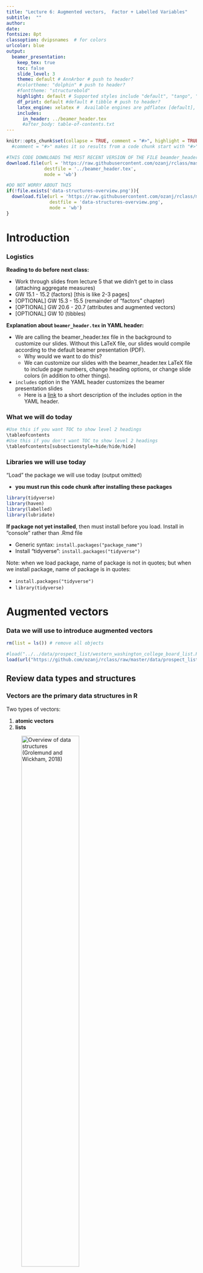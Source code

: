```yaml
---
title: "Lecture 6: Augmented vectors,  Factor + Labelled Variables"
subtitle:  ""
author: 
date: 
fontsize: 8pt
classoption: dvipsnames  # for colors
urlcolor: blue
output:
  beamer_presentation:
    keep_tex: true
    toc: false
    slide_level: 3
    theme: default # AnnArbor # push to header?
    #colortheme: "dolphin" # push to header?
    #fonttheme: "structurebold"
    highlight: default # Supported styles include "default", "tango", "pygments", "kate", "monochrome", "espresso", "zenburn", and "haddock" (specify null to prevent syntax highlighting); push to header
    df_print: default #default # tibble # push to header?    
    latex_engine: xelatex #  Available engines are pdflatex [default], xelatex, and lualatex; The main reasons you may want to use xelatex or lualatex are: (1) They support Unicode better; (2) It is easier to make use of system fonts.
    includes:
      in_header: ../beamer_header.tex
      #after_body: table-of-contents.txt 
---
```


```r
knitr::opts_chunk$set(collapse = TRUE, comment = "#>", highlight = TRUE)
  #comment = "#>" makes it so results from a code chunk start with "#>"; default is "##"
```

```r
#THIS CODE DOWNLOADS THE MOST RECENT VERSION OF THE FILE beamder_header.tex AND SAVES IT TO THE DIRECTORY ONE LEVEL UP FROM THIS .RMD LECTURE FILE
download.file(url = 'https://raw.githubusercontent.com/ozanj/rclass/master/lectures/beamer_header.tex', 
              destfile = '../beamer_header.tex',
              mode = 'wb')
```

```r
#DO NOT WORRY ABOUT THIS
if(!file.exists('data-structures-overview.png')){
  download.file(url = 'https://raw.githubusercontent.com/ozanj/rclass/master/lectures/lecture5/data-structures-overview.png', 
                destfile = 'data-structures-overview.png',
                mode = 'wb')
}
```

# Introduction


### Logistics

__Reading to do before next class:__

- Work through slides from lecture 5 that we didn't get to in class (attaching aggregate measures)
- GW 15.1 - 15.2 (factors) [this is like 2-3 pages]
- [OPTIONAL] GW 15.3 - 15.5 (remainder of "factors" chapter)
- [OPTIONAL] GW 20.6 - 20.7 (attributes and augmented vectors)
- [OPTIONAL] GW 10 (tibbles)

__Explanation about `beamer_header.tex` in YAML header:__

- We are calling the beamer_header.tex file in the background to customize our slides. Without this LaTeX file, our slides would compile according to the default beamer presentation (PDF).  
    - Why would we want to do this?  
    - We can customize our slides with the beamer_header.tex LaTeX file to include page numbers, change heading options, or change slide colors (in addition to other things). 
- `includes` option in the YAML header customizes the beamer presentation slides  
    - Here is a [link](https://bookdown.org/yihui/rmarkdown/pdf-document.html#latex-options) to a short description of the includes option in the YAML header.  



### What we will do today

\tableofcontents

```r
#Use this if you want TOC to show level 2 headings
\tableofcontents
#Use this if you don't want TOC to show level 2 headings
\tableofcontents[subsectionstyle=hide/hide/hide]
```

### Libraries we will use today

"Load" the package we will use today (output omitted)

- __you must run this code chunk after installing these packages__
```r
library(tidyverse)
library(haven)
library(labelled)
library(lubridate)
```
__If package not yet installed__, then must install before you load. Install in "console" rather than .Rmd file

- Generic syntax: `install.packages("package_name")`
- Install "tidyverse": `install.packages("tidyverse")`

Note: when we load package, name of package is not in quotes; but when we install package, name of package is in quotes:

- `install.packages("tidyverse")`
- `library(tidyverse)`

# Augmented vectors

### Data we will use to introduce augmented vectors

```r
rm(list = ls()) # remove all objects

#load("../../data/prospect_list/western_washington_college_board_list.RData")
load(url("https://github.com/ozanj/rclass/raw/master/data/prospect_list/wwlist_merged.RData"))

```

## Review data types and structures

### __Vectors__ are the primary data structures in R

\medskip

Two types of vectors:

1. __atomic vectors__
1. __lists__

\medskip

![Overview of data structures (Grolemund and Wickham, 2018)](data-structures-overview.png){width=60%}

### Review data structures: atomic vectors


\medskip An __atomic vector__ is a collection of values

- each value in an atomic vector is an __element__
- all elements within vector must have same __data type__

```r
(a <- c(1,2,3)) # parentheses () assign and print object in one step
length(a)
typeof(a)
str(a)
```

Can assign __names__ to vector elements, creating a __named atomic vector__

```r
(b <- c(v1=1,v2=2,v3=3))
length(b)
typeof(b)
str(b)
```

### Review data structures: lists

\medskip

- Like atomic vectors, __lists__ are objects that contain __elements__
- However, __data type__ can differ across elements within a list
    - an element of a list can be another list


```r
list_a <- list(1,2,"apple")
typeof(list_a)
length(list_a)
str(list_a)

list_b <- list(1, c("apple", "orange"), list(1, 2))
length(list_b)
str(list_b)
```

### Review data structures: lists

Like atomic vectors, elements within a list can be named, thereby creating a __named list__

```r
# not named
str(list_b) 

# named
list_c <- list(v1=1, v2=c("apple", "orange"), v3=list(1, 2, 3))
str(list_c) 
```

### Review data structures: a data frame is a list

A __data frame__ is a list with the following characteristics:

- All the elements must be __vectors__ with the same __length__
- Data frames are __augmented lists__ because they have additional __attributes__ [described later]

```r
#a regular list
list_d <- list(col_a = c(1,2,3), col_b = c(4,5,6), col_c = c(7,8,9))
typeof(list_d)
str(list_d)

#a data frame
df_a <- data.frame(col_a = c(1,2,3), col_b = c(4,5,6), col_c = c(7,8,9))
typeof(df_a)
str(df_a)
```
## Attributes and augmented vectors

### Atomic vectors versus augmented vectors

__Atomic vectors__ [our focus so far]

- I think of atomic vectors as "just the data"
- Atomic vectors are the building blocks for augmented vectors

__Augmented vectors__

- __Augmented vectors__ are atomic vectors with additional __attributes__ attached

__Attributes__

- __Attributes__ are additional "metadata" that can be attached to any object (e.g., vector or list)
- Examples of some important attributes in R:
    - __Names__: name the elements of a vector (e.g., variable names)
    - __value labels__: character labels (e.g., "Charter School") attached to numeric values
    - __Object class__: How object should be treated by object oriented programming language [discussed below]

__Main takaway__:

- Augmented vectors are atomic vectors (just the data) with additional attributes attached

### Attributes in vectors

Identify attributes in any object using the `attributes()` function

```r
#vector with no attributes
vector1 <- c(1,2,3,4)
vector1
attributes(vector1)

#vector with name attributes
vector2 <- c(a = 1, b= 2, c= 3, d = 4)
vector2
attributes(vector2)
```


### Attributes in lists

```r
#no attributes
list1 <- list(c(1,2,3), c(4,5,6))
attributes(list1)

#list with attributes
list2 <- list(col_a = c(1,2,3), col_b = c(4,5,6))
str(list2)
attributes(list2)

#data frame with attributes
list3 <- data.frame(col_a = c(1,2,3), col_b = c(4,5,6))
str(list3)
attributes(list3)
```
## Object class

### Object class

\medskip 
Every object in R has a __class__

- Object class defines rules for how object can be treated by object oriented programming language (e.g., which functions you can apply to object)
- class is an __attribute__ of an object

Identify the class of an object using the `class()` function
```r
(vector2 <- c(a = 1, b= 2, c= 3, d = 4))
class(vector2)
```

When I encounter a new object I often investigate object by applying `typeof()`, `class()`, and `attributes()` functions to that object
```r
vector2
typeof(vector2)
class(vector2)
attributes(vector2)
```

### Object class

Why is __class__ important?

- Specific functions usually work with only particular __classes__ of objects
    - e.g., "date"" functions usually only work on objects with a date class
    - "string" functions usually only work with on objects with a character class
    - Functions that do mathematical computation usually work on objects with a numeric class
- Note: functions care about object __class__, not object __type__

object with `numeric` class (output omitted)
```r
str(wwlist)

typeof(wwlist$med_inc_zip)
class(wwlist$med_inc_zip)
sum(wwlist$med_inc_zip[1:10], na.rm = TRUE) # numeric function

# load library with date functions
library(lubridate)
#Sys.setenv(TZ="America/Los_Angeles") #setting time zone to Los Angeles time
year(wwlist$med_inc_zip[1:10]) # date function
```
### Object class

Why is __class__ important?

- Specific functions usually work with only particular __classes__ of objects
- Note: functions care about object __class__, not object __type__

Object with `character` class
```r
str(wwlist$hs_city)
typeof(wwlist$hs_city)
class(wwlist$hs_city)

tolower(wwlist$hs_city[1:10]) # string function
sum(wwlist$hs_city, na.rm = TRUE) # numeric function
```


Object with a date class
```r
typeof(wwlist$receive_date)
class(wwlist$receive_date)

year(wwlist$receive_date[1:10]) # date function
sum(wwlist$receive_date) # numeric function

```

### Class and object oriented programming

Definition of object oriented programming from this [LINK](https://www.webopedia.com/TERM/O/object_oriented_programming_OOP.html)

> "Object-oriented programming (OOP) refers to a type of computer programming in which programmers define not only the data type of a data structure, but also the types of operations (functions) that can be applied to the data structure."

Object __class__ is fundamental to object oriented programming because:

- object class determines which functions can be applied to the object
- object class also determines what those functions do to the object

Many different object classes exist in R

- we can also create our own classes
- but in this course we will work with classes that have been created by others

## Class == factor

### Factors

__Factors__ are an object _class_ used to display categorical data (e.g., marital status)

- A factor is an __augmented vector__ built by attaching a "levels" attribute to an (atomic) integer vectors

Usually, we would prefer a categorical variable (e.g., race, school type) to be a factor variable rather than a character variable

- So far in the course I have made all categorical variables character variables because we had not introduced factors yet

Below, I'll create a factor version of the character variable `ethn_code` 

- (don't worry about understanding this code; I'll explain it later)
```r
str(wwlist$ethn_code)
class(wwlist$ethn_code)
# create factor var; tidyverse approach
wwlist <- wwlist %>% mutate(ethn_code_fac = factor(ethn_code)) 
#wwlist$ethn_code_fac <- factor(wwlist$ethn_code) # base r approach

str(wwlist$ethn_code_fac)
```
### Factors

A factor is an __augmented vector__ built by attaching a "levels" attribute to an (atomic) integer vector

Compare (character) `ethn_code` to (factor) `ethn_code_fac` (output omitted)
```r
#character var
typeof(wwlist$ethn_code)
class(wwlist$ethn_code)
str(wwlist$ethn_code)
attributes(wwlist$ethn_code)

#factor var
typeof(wwlist$ethn_code_fac)
class(wwlist$ethn_code_fac)
str(wwlist$ethn_code_fac)
attributes(wwlist$ethn_code_fac)
```

__Main takeaway__

- `ethn_code_fac` has `type=integer` and `class=factor` because the variable has a "levels" attribute
- Underlying data are integers but levels attribute is used to display the data.
```r
wwlist$ethn_code_fac[1:4] # print first few obs of ethn_code_fac
```



### Working with factor variables

```r
attributes(wwlist$ethn_code_fac)
```
Refer to categories of a factor by the values of the __level attribute__ rather than the underlying values of the variable

__Task__

- count the number of prospects in object `wwlist` who identify as "white"
```r
# referring to variable value; this doesn't work
wwlist %>% filter(ethn_code_fac==10) %>% count 

#referring to value of level attribute; this works
wwlist %>% filter(ethn_code_fac=="white") %>% count 

```

### Working with factor variables

__Task__

- count the number of prospects in object `wwlist` who identify as "white"

If you want to refer to underlying values, then apply `as.integer()` function to the factor variable
```r
attributes(wwlist$ethn_code_fac)
wwlist %>% filter(as.integer(ethn_code_fac)==10) %>% count 
```
### How to identify the variable values associated with factor levels

Let's create a factor version of the character variable `psat_range`
```r
wwlist <- wwlist %>% mutate(psat_range_fac = factor(psat_range)) # create factor var;
```

Run below code in console rather than code chunk to see values associated with each factor
```r
wwlist %>% count(psat_range_fac)
attributes(wwlist$psat_range_fac)
levels(wwlist$psat_range_fac) #starts at 1
nlevels(wwlist$psat_range_fac) #7 levels total
levels(wwlist$psat_range_fac)[1:3] #prints levels 1-3

```

Once you know values associated with factor, you can filter based on values
```r
wwlist %>% filter(as.integer(psat_range_fac)==4) %>% count()
```

Or you can just filter based on value of __factor levels__
```r
wwlist %>% filter(psat_range=="1270-1520") %>% count()
```

### Creating factor variables from character variables or from integer variables

See Appendix

### Factor student exercise   

1. After running the code below, use `typeof`, `class`, `str`, and `attributes` functions to check the new variable `receive_year`  
2. Create a factor variable from the input variable `receive_year` and name it `receive_year_fac`  
3. Run the same functions (`typeof`, `class`, etc.) from the first question using the new variable you created  
4. Get a count of `receive_year_fac`. __hint:__ you could also run this in the console to see values associated with each factor

Run this code to create a year variable from the input variable "receive_date"
```r
#wwlist %>% glimpse()

library(lubridate) #load library if you haven't already
wwlist <- wwlist %>%
  mutate(receive_year = year(receive_date)) #creating year variable with the lubridate package

#Check variable
wwlist %>% 
  count(receive_year)

wwlist %>%
  group_by(receive_year) %>% 
  count(receive_date)

```


### Factor student exercise solutions   
1. Use `typeof`, `class`, `str`, and `attributes` functions to check the new variable `receive_year`  
```r
typeof(wwlist$receive_year)
class(wwlist$receive_year)
str(wwlist$receive_year)
attributes(wwlist$receive_year) 
```

### Factor student exercise solutions  
2. Now create a factor variable from the input variable `receive_year` and name it `receive_year_fac` 
```r
# create factor var; tidyverse approach
wwlist <- wwlist %>%
  mutate(receive_year_fac = factor(receive_year))  

```

### Factor student exercise solutions 
3. Run the same functions (`typeof`, `class`, etc.) from the first question using the new variable you created  
```r
typeof(wwlist$receive_year_fac)
class(wwlist$receive_year_fac)
str(wwlist$receive_year_fac)
attributes(wwlist$receive_year_fac)   
```

### Factor student exercise solutions 
4. Get a count of `receive_year_fac`. __hint:__ you could also run this in the console to see values associated with each factor
```r
wwlist %>%
  count(receive_year_fac)
```


## Class == labelled

### Data we will use to introduce `labelled` class

High school longitudinal surveys from National Center for Education Statistics (NCES)

- Follow U.S. students from high school through college, labor market

We will be working with [High School Longitudinal Study of 2009 (HSLS:09)](https://nces.ed.gov/surveys/hsls09/index.asp)

- Follows 9th graders from 2009
- Data collection waves

      - Base Year (2009)
      - First Follow-up (2012)
      - 2013 Update (2013)
      - High School Transcripts (2013-2014)
      - Second Follow-up (2016)    

### `haven` package

[`haven`](https://haven.tidyverse.org/), which is part of __tidyverse__, "enables R to read and write various data formats" from the following statistical packages: 

- SAS
- SPSS
- Stata

When using `haven` to read data, resulting R objects have these characteristics:

- Are __tibbles__, a particular type of data frame we discuss in future weeks
- Transform variables with "value labels" into the `labelled()` class [our focus today]
    - `labelled` is an object __class__ created by folks who created `haven` package
    - `labelled` is an object class, just like `factor` is an object class
    - `labelled` and `factor` classes are both viable alternatives for categorical variables
    - Helpful description of `labelled` class  [HERE](https://haven.tidyverse.org/articles/semantics.html)
- Dates and times converted to R date/time classes
- Character vectors not converted to factors

### `haven` package

Use `read_dta()` function from `haven` to import Stata dataset into R
```r
hsls <- read_dta(file="https://github.com/ozanj/rclass/raw/master/data/hsls/hsls_stu_small.dta")
```

Let's examine the data [you __must__ run this code chunk]
```r
names(hsls)
names(hsls) <- tolower(names(hsls)) # convert names to lowercase
names(hsls)

str(hsls) # ugh

str(hsls$s3classes)
attributes(hsls$s3classes)
typeof(hsls$s3classes)
class(hsls$s3classes)
```

### `labelled` package

Purpose of the `labelled` package is to work with data imported from SPSS/Stata/SAS using the `haven` package. 

- In particular, `labelled` package creates functions to work with objects that have `labelled` class
- From package documentation: "purpose of the `labelled` package is to provide functions to manipulate _metadata_ as variable labels, value labels and defined missing values using the `labelled` class and the `label` attribute introduced in `haven` package.
- More info on the `labelled` package: [LINK](https://cran.r-project.org/web/packages/labelled/vignettes/intro_labelled.html)

Functions in `labelled` package

- [Full list](https://www.rdocumentation.org/packages/labelled/versions/1.1.0)
- A couple relevant functions
    - `val_labels`: get or set variable _value labels_
    - `var_label`: get or set a _variable label_

```r
attributes(hsls$s3classes)

hsls %>% select(s3classes) %>% var_label()
hsls %>% select(s3classes) %>% val_labels()
```
### Core concepts for understanding `labelled` class [SKIP]

__atomic vectors (and lists)__ the underlying data

- data structures: vector or list
- data type: numeric (integer or double); character; logical
```r
typeof(hsls$s3classes)
```

__augmented vectors__ are atomic vectors with __attributes__ attached

__attributes__ are "metadata" attached to an object. Examples

- __names__: names of elements of a vector or list (e.g., variable names)
- __levels__: display output associated with values of a factor variable
- __class__: e.g., factor, labelled

```r
attributes(hsls$s3classes)
```
__class__ is an object oriented programming concept. The `class` of an object determines which functions can be applied to the object and what those functions do

- e.g., can't apply `sum()` to an object where `class=character`

### What is `labelled` class?

\medskip

- `labelled` is an object class created by the `haven` package for importing variables from SAS/SPSS/Stata that have __value labels__
- __value labels__ [in Stata] are labels attached to specific values of a variable:
    - e.g., variable value `1` attached to value label "married", `2`="single", `3`="divorced"
- Variables in an R data frame with `class==labelled`:
    - data `type` can be numeric(double) or character
    - To see `value labels` associated with each value:
        - `attr(data_frame_name$variable_name,"labels")`
        - e.g., `attr(hsls$s3classes,"labels")`

Let's investigate the attributes of `hsls$s3classes`
```r
typeof(hsls$s3classes)
class(hsls$s3classes)
str(hsls$s3classes)
attributes(hsls$s3classes)
```
use `attr(object_name,"attribute_name")` to refer to each attribute
```r
attr(hsls$s3classes,"label")
attr(hsls$s3classes,"labels")
attr(hsls$s3classes,"class")
attr(hsls$s3classes,"format.stata")
```

### Working with `labelled` class data

\medskip

Show variable labels (`var_label`); and show value labels (`val_labels`)
```r
hsls %>% select(s3classes,s3clglvl) %>% var_label #show variable label
hsls %>% select(s3classes,s3clglvl) %>% val_labels #show value labels
```

Create frequency tables with `labelled` class variables using `count()`

- Default setting is to show variable __values__ not __value labels__
```r
hsls %>% count(s3classes)
#investigate the object created
hsls_freq_temp <- hsls %>% count(s3classes)
hsls_freq_temp
rm(hsls_freq_temp)
```

To make frequency table show __value labels__ add `%>% as_factor()` to pipe

- `as_factor()` is function from `haven` that converts an object to a factor
```r
hsls %>% count(s3classes) %>% as_factor()
#investigate the object created
hsls_freq_temp <- hsls %>% count(s3classes)  %>% as_factor()
hsls_freq_temp
rm(hsls_freq_temp)
```
### Working with `labelled` class data

To isolate values of `labelled` class variables in `filter()` function:

- refer to variable __value__, not the __value label__

__Task__ 

- how many observations in var `s3classes` associated with "Unit non-response"
- how many observations in var `s3classes` associated with "Yes"

General steps to follow: 

1. investigate object
1. use filter to isolate desired observations

Investigate object
```r
class(hsls$s3classes)
hsls %>% select(s3classes,s3clglvl) %>% var_label #show variable label
hsls %>% select(s3classes,s3clglvl) %>% val_labels #show value label
hsls %>% count(s3classes) # freq table, values
hsls %>% count(s3classes) %>% as_factor() # freq table, value labels

```

filter specific values
```r
hsls %>% filter(s3classes==-8) %>% count() # -8 = unit non-response
hsls %>% filter(s3classes==1) %>% count() # 1 = yes
```

### Labelled student exercise

1. Get variable and value labels of `s3hs`  
2. Get a count of the variable showing the values and the value labels. __hint__ use factor()  
3. Filter if value is associated with "Missing"  
4. Filter if value is associated with "Missing" or "Unit non-response"

### Labelled student exercise solutions
1. Get variable and value labels of `s3hs` 
```r
hsls %>% 
  select(s3hs) %>% 
  var_label() 

hsls %>% 
  select(s3hs) %>% 
  val_labels()
```

### Labelled student exercise solutions
2. Get a count of the variable `s3hs` showing the value labels. __hint__ use factor()

```r
hsls %>% 
  count(s3hs) 

hsls %>% 
  count(s3hs) %>% 
  as_factor() 

```

### Labelled student exercise solutions
3. Filter if value is associated with "Missing"
```r
hsls %>%
  filter(s3hs== -9) %>% 
  count()
```

### Labelled student exercise solutions  
4. Filter if value is associated with "Missing" or "Unit non-response"
```r
hsls %>%
  filter(s3hs== -9 | s3hs== -8) %>% 
  count()
```


## Comparing labelled class to factor class

### Comparing `class==labelled` to `class==factor`

|  | `class==labelled` | `class==factor`
|---|----------|-------------|
| data type  |    numeric or character   | integer |
| name of value label attribute | labels | levels |
| refer to data using | variable values | levels attribute |

    
### Converting `class==labelled` to `class==factor`

The `as_factor()` function from `haven` package converts variables with `class==labelled` to `class==factor`

- Can be used for descriptive statistics
```r
hsls %>% select(s3classes) %>% count(s3classes) %>% as_factor()
```

- Can create object with some or all `labelled` vars converted to `factor`
```r
hsls_f <- as_factor(hsls,only_labelled = TRUE)
```

Let's examine this object
```r
glimpse(hsls_f)
hsls_f %>% select(s3classes,s3clglvl) %>% str()
typeof(hsls_f$s3classes)
class(hsls_f$s3classes)
attributes(hsls_f$s3classes)

hsls_f %>% select(s3classes) %>% var_label()
hsls_f %>% select(s3classes) %>% val_labels()
```

### Working with `class==factor` data

Showing values associated with factor levels
```r
hsls_f %>% count(s3classes)
```

In code, refer `level` attribute not variable value
```r
hsls_f %>% filter(s3classes=="Yes") %>% count(s3classes)
```


# Creating factor variables

### Create factors [from string variables]

To create a factor variable from string variable

1. create a character vector containing underlying data
1. create a vector containing valid levels
3. Attach levels to the data using the `factor()` function

```r
#underlying data: months my fam is born
x1 <- c("Jan", "Aug", "Apr", "Mar")
#create vector with valid levels
month_levels <- c("Jan", "Feb", "Mar", "Apr", "May", "Jun", 
  "Jul", "Aug", "Sep", "Oct", "Nov", "Dec")
#attach levels to data
x2 <- factor(x1, levels = month_levels)
```
Note how attributes differ
```r
str(x1)
str(x2)
```
Sorting differs
```r
sort(x1)
sort(x2)
```

### Create factors [from string variables]

Let's create a character version of variable `hs_state` and then turn it into a factor

```r
#wwlist %>%
#  count(hs_state)
#Subset obs to West Coast states 
wwlist_temp <- wwlist %>%
  filter(hs_state %in% c("CA", "OR", "WA"))

#Create character version of high school state for West Coast states only
wwlist_temp$hs_state_char <- as.character(wwlist_temp$hs_state)

#investigate character variable
str(wwlist_temp$hs_state_char)
table(wwlist_temp$hs_state_char)

#create new variable that assigns levels
wwlist_temp$hs_state_fac <- factor(wwlist_temp$hs_state_char, levels = c("CA","OR","WA"))
str(wwlist_temp$hs_state_fac)
attributes(wwlist_temp$hs_state_fac)

#wwlist_temp %>%
#  count(hs_state_fac)
rm(wwlist_temp)

```

### Create factors [from string variables]
How the `levels` argument works when underlying data is character

- Matches value of underlying data to value of the level attribute
- Converts underlying data to integer, with level attribute attached

\medskip See chapter 15 of Wickham for more on factors (e.g., modifying factor order, modifying factor levels)

### Creating factors [from integer vectors]

Factors are just integer vectors with level attributes attached to them. So, to create a factor:

1. create a vector for the underlying data
1. create a vector that has level attributes
3. Attach levels to the data using the `factor()` function

```r
a1 <- c(1,1,1,0,1,1,0) #a vector of data
a2 <- c("zero","one") #a vector of labels

#attach labels to values
a3 <- factor(a1, labels = a2)
a3
str(a3)

```

Note: By default, `factor()` function attached "zero" to the lowest value of vector `a1` because "zero" was the first element of vector `a2`

### Creating factors [from integer vectors]

Let's turn an integer variable into a factor variable in the `wwlist` data frame

Create integer version of `receive_year`
```r
#typeof(wwlist_temp$receive_year)
wwlist$receive_year_int <- as.integer(wwlist$receive_year)
str(wwlist$receive_year_int)
typeof(wwlist$receive_year_int)

```


Assign levels to values of integer variable
```r
wwlist$receive_year_fac <- factor(wwlist$receive_year_int, 
      labels=c("Twenty-sixteen","Twenty-seventeen","Twenty-eighteen"))
str(wwlist$receive_year_fac)
str(wwlist$receive_year)

#Check variable
wwlist %>%
  count(receive_year_fac)

wwlist %>%
  count(receive_year)
```




